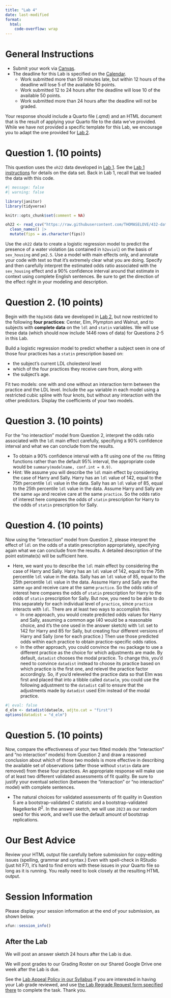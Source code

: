```yaml
---
title: "Lab 4"
date: last-modified
format: 
  html:
    code-overflow: wrap
---
```


# General Instructions

- Submit your work via [Canvas](https://canvas.case.edu/). 
- The deadline for this Lab is specified on the [Calendar](calendar.qmd).
  - Work submitted more than 59 minutes late, but within 12 hours of the deadline will lose 5 of the available 50 points.
  - Work submitted 12 to 24 hours after the deadline will lose 10 of the available 50 points.
  - Work submitted more than 24 hours after the deadline will not be graded.

Your response should include a Quarto file (.qmd) and an HTML document that is the result of applying your Quarto file to the data we've provided. While we have not provided a specific template for this Lab, we encourage you to adapt the one provided for [Lab 2](lab2.qmd#template).

# Question 1. (10 points)

This question uses the `oh22` data developed in [Lab 1](lab1.qmd). See the [Lab 1 instructions](lab1.qmd) for details on the data set. Back in Lab 1, recall that we loaded the data with this code.

```r
#| message: false
#| warning: false

library(janitor)
library(tidyverse)

knitr::opts_chunk$set(comment = NA)

oh22 <- read_csv("https://raw.githubusercontent.com/THOMASELOVE/432-data/master/data/oh_counties_2022.csv", show_col_types = FALSE) |>
  clean_names() |>
  mutate(fips = as.character(fips))
```

Use the `oh22` data to create a logistic regression model to predict the presence of a water violation (as contained in `h2oviol`) on the basis of `sev_housing` and `pm2.5`. Use a model with main effects only, and annotate your code with text so that it's extremely clear what you are doing. Specify and then carefully interpret the estimated odds ratio associated with the `sev_housing` effect and a 90% confidence interval around that estimate in context using complete English sentences. Be sure to get the direction of the effect right in your modeling and description.

# Question 2. (10 points)

Begin with the `hbp3456` data we developed in [Lab 2](lab2.qmd), but now restricted to the following **four practices**: Center, Elm, Plympton and Walnut, and to subjects with **complete data** on the `ldl` and `statin` variables. We will use these data (which should now include 1446 rows of data) for Questions 2-5 in this Lab.

Build a logistic regression model to predict whether a subject seen in one of those four practices has a `statin` prescription based on:

- the subject's current LDL cholesterol level 
- which of the four practices they receive care from, along with
- the subject's age. 

Fit two models: one with and one without an interaction term between the practice and the LDL level. Include the `age` variable in each model using a restricted cubic spline with four knots, but without any interaction with the other predictors. Display the coefficients of your two models.

# Question 3. (10 points)

For the "no interaction" model from Question 2, interpret the odds ratio associated with the `ldl` main effect carefully, specifying a 90% confidence interval and what we can conclude from the results.

- To obtain a 90% confidence interval with a fit using one of the `rms` fitting functions rather than the default 95% interval, the appropriate code would be `summary(modelname, conf.int = 0.9)`.
- Hint: We assume you will describe the `ldl` main effect by considering the case of Harry and Sally. Harry has an `ldl` value of 142, equal to the 75th percentile `ldl` value in the data. Sally has an `ldl` value of 85, equal to the 25th percentile `ldl` value in the data. Assume Harry and Sally are the same `age` and receive care at the same `practice`. So the odds ratio of interest here compares the odds of `statin` prescription for Harry to the odds of `statin` prescription for Sally.

# Question 4. (10 points)

Now using the "interaction" model from Question 2, please interpret the effect of `ldl` on the odds of a statin prescription appropriately, specifying again what we can conclude from the results. A detailed description of the point estimate(s) will be sufficient here.

- Here, we want you to describe the `ldl` main effect by considering the case of Harry and Sally. Harry has an `ldl` value of 142, equal to the 75th percentile `ldl` value in the data. Sally has an `ldl` value of 85, equal to the 25th percentile `ldl` value in the data. Assume Harry and Sally are the same `age` and receive care at the same `practice`. So the odds ratio of interest here compares the odds of `statin` prescription for Harry to the odds of `statin` prescription for Sally. But now, you need to be able to do this separately for each individual level of `practice`, since `practice` interacts with `ldl`. There are at least two ways to accomplish this.
    - In one approach, you would create predicted odds values for Harry and Sally, assuming a common age (40 would be a reasonable choice, and it's the one used in the answer sketch) with `ldl` set to 142 for Harry and 85 for Sally, but creating four different versions of Harry and Sally (one for each practice.) Then use those predicted odds within each practice to obtain practice-specific odds ratios.
    - In the other approach, you could convince the `rms` package to use a different practice as the choice for which adjustments are made. By default, `datadist` chooses the modal practice. To change this, you'd need to convince `datadist` instead to choose its practice based on which practice is the first one, and relevel the practice factor accordingly. So, if you'd releveled the practice data so that Elm was first and placed that into a tibble called `dataelm`, you could use the following adjustment to the `datadist` call to ensure that the adjustments made by `datadist` used Elm instead of the modal practice.
    
```r
#| eval: false
d_elm <- datadist(dataelm, adjto.cat = "first")
options(datadist = "d_elm")
```

# Question 5. (10 points)

Now, compare the effectiveness of your two fitted models (the "interaction" and "no interaction" models) from Question 2 and draw a reasoned conclusion about which of those two models is more effective in describing the available set of observations (after those without `statin` data are removed) from these four practices. An appropriate response will make use of at least two different validated assessments of fit quality. Be sure to justify your eventual selection (between the "interaction" or "no interaction" model) with complete sentences.

- The natural choices for validated assessments of fit quality in Question 5 are a bootstrap-validated C statistic and a bootstrap-validated Nagelkerke $R^2$. In the answer sketch, we will use `2023` as our random seed for this work, and we'll use the default amount of bootstrap replications.

# Our Best Advice

Review your HTML output file carefully before submission for copy-editing issues (spelling, grammar and syntax.) Even with spell-check in RStudio (just hit F7), it's hard to find errors with these issues in your Quarto file so long as it is running. You really need to look closely at the resulting HTML output.

# Session Information

Please display your session information at the end of your submission, as shown below.

```r
xfun::session_info()
```

## After the Lab

We will post an answer sketch 24 hours after the Lab is due.

We will post grades to our Grading Roster on our Shared Google Drive one week after the Lab is due.

See the [Lab Appeal Policy in our Syllabus](https://thomaselove.github.io/432-syllabus-2024/08-grading.html#lab-appeal-policy---request-a-review-via-google-form) if you are interested in having your Lab grade reviewed, and use [the Lab Regrade Request form specified there](https://bit.ly/432-2024-lab-regrades) to complete the task. Thank you.
